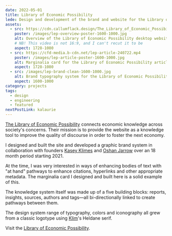 ```yaml
---
date: 2022-05-01
title: Library of Economic Possibility
lede: Design and development of the brand and website for the Library of Economic Possibility. Built in collaboration with founders Kasey Klimes and Oshan Jarrow.
assets:
  - src: https://cdn.callumflack.design/The_Library_of_Economic_Possibility_home_page_4_November_2022.mp4
    poster: /images/lep-overview-poster-1600-1000.jpg
    alt: Overview of the Library of Economic Possibility desktop website.
    # NB! This video is not 16:9, and I can't recut it to be
    aspect: 1728-1080
  - src: https://cfd-media.b-cdn.net/lep-article-240722.mp4
    poster: /images/lep-article-poster-1600-1000.jpg
    alt: Marginalia card for the Library of Economic Possibility articles.
    aspect: 1728-1080
  - src: /images/lep-brand-clean-1600-1000.jpg
    alt: Brand typography system for the Library of Economic Possibility.
    aspect: 1600-1000
category: projects
tags:
  - design
  - engineering
  - featured
nextPostLink: kalaurie
---
```


<MediaDialogVideo
  aspect="2074-1440"
  src="https://cdn.callumflack.design/The_Library_of_Economic_Possibility_home_page_4_November_2022.mp4"
  poster="/images/lep-overview-poster-1600-1000.jpg"
  alt="Overview of the Library of Economic Possibility desktop website."
  caption="Overview of the Library of Economic Possibility desktop website."
/>

[The Library of Economic Possibility](https://www.economicpossibility.org/) connects economic knowledge across society's concerns. Their mission is to provide the website as a knowledge tool to improve the quality of discourse in order to foster the next economy.

I designed and built the site and developed a graphic brand system in collaboration with founders [Kasey Klimes](https://www.kaseyklimes.com/) and [Oshan Jarrow](https://www.musingmind.org/) over an 18 month period starting 2021.

At the time, I was very interested in ways of enhancing bodies of text with "at hand" pathways to enhance citations, hyperlinks and other appropriate metadata. The marginalia card I designed and built here is a solid example of this.

<MediaDialogVideo
  aspect="1728-1080"
  src="https://cfd-media.b-cdn.net/lep-article-240722.mp4"
  poster="/images/lep-article-poster-1600-1000.jpg"
  alt="Marginalia card for the Library of Economic Possibility articles."
  caption="Marginalia card for the Library of Economic Possibility articles."
/>

The knowledge system itself was made up of a five building blocks: reports, insights, sources, authors and tags—all bi-directionally linked to create pathways between them.

<MediaDialogVideo
  aspect="1728-1080"
  src="https://cfd-media.b-cdn.net/lep-knowledge-system.mp4"
  poster="/images/lep-knowledge-system-poster-1600-1000.jpg"
  alt="Bi-directional knowledge system for the Library of Economic Possibility."
  caption="Bi-directional knowledge system for the Library of Economic Possibility."
/>

The design system range of typography, colors and iconography all grew from a classic logotype using [Klim](https://klim.co.nz/)'s Heldane serif.

<MediaDialogImage
  src="/images/lep-brand-clean-1600-1000.jpg"
  aspect="1600-1000"
  alt="Brand typography system for the Library of Economic Possibility."
  caption="Brand typography system for the Library of Economic Possibility."
/>

Visit the [Library of Economic Possibility](https://www.economicpossibility.org/).
